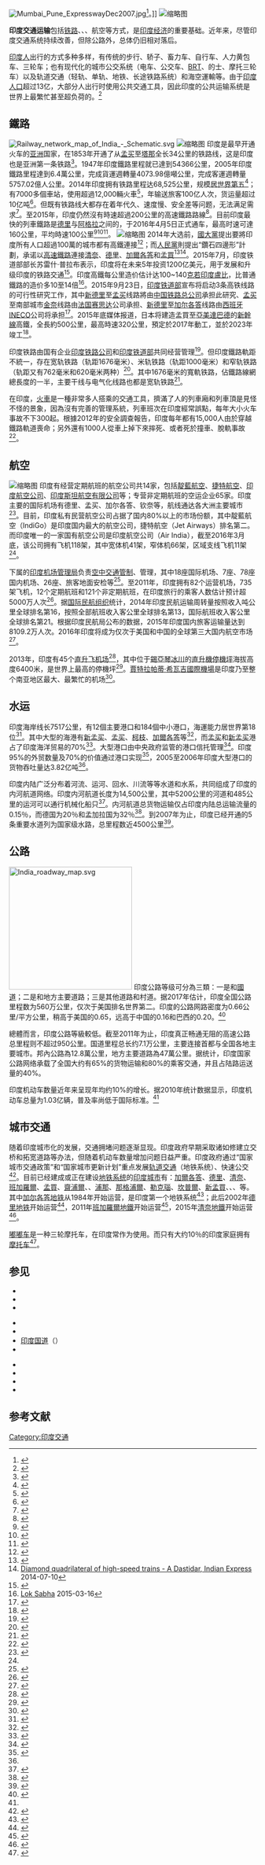 [[File:Mumbai_Pune_ExpresswayDec2007.jpg|thumb]]<ref>{{cite web |url=http://www.roadtraffic-technology.com/projects/mumbai/ |title=Mumbai-Pune Expressway, India |publisher=Road Traffic Technology |date= |accessdate=2010-08-21 |archive-date=2017-10-02 |archive-url=https://web.archive.org/web/20171002124346/http://www.roadtraffic-technology.com/projects/mumbai |dead-url=no }}</ref>。]]
[[File:India-6327_-_Working_Hard..._(2215536294).jpg|缩略图]]

'''印度交通运输'''包括[[印度鐵路運輸|铁路]]、{{le|印度公路网|Indian road network|公路}}、{{le|印度水路網|Inland waterways of India|水路}}、航空等方式，是[[印度经济|印度经济]]的重要基础。近年来，尽管印度交通系统持续改善，但除公路外，总体仍旧相对落后。

[[印度人|印度人]]出行的方式多种多样，有传统的步行、轿子、畜力车、自行车、人力黄包车、三轮车；也有现代化的城市公交系统（电车、公交车、[[巴士快速交通系统|BRT]]、的士、摩托三轮车）以及轨道交通（轻轨、单轨、地铁、长途铁路系统）和海空運輸等。由于[[印度人口|印度人口]]超过13亿，大部分人出行时使用公共交通工具，因此印度的公共运输系统是世界上最繁忙甚至超负荷的。<ref name=abc>{{cite web|title=印度国内国际交通发展总体概况|url=http://www.yinduabc.com/transport/6709.htm|website=印度之窗|accessdate=2016-11-17|date=2013-07-30|archive-date=2018-01-19|archive-url=https://web.archive.org/web/20180119233843/http://www.yinduabc.com/transport/6709.htm|dead-url=yes}}</ref>

==鐵路==
{{main|印度鐵路運輸|印度高速鐵路|印度山地铁路}}
[[File:Railway_network_map_of_India_-_Schematic.svg|thumb]]
[[File:Indian_Railway_-_Sleeper_Class._-_panoramio.jpg|缩略图]]
印度是最早开通火车的[[亚洲|亚洲]]国家，在1853年开通了从[[孟买|孟买]]至[[塔那|塔那]]全长34公里的铁路线，这是印度也是亚洲第一条铁路<ref>{{cite web|title=An Introduction to the Indian Railways|url=http://www.knowindia.net/rail.html|website=knowindia|accessdate=2016-11-22|date=2016-11-05|archive-date=2020-07-18|archive-url=https://web.archive.org/web/20200718230625/http://www.knowindia.net/rail.html|dead-url=no}}</ref>。1947年印度鐵路里程就已達到54366公里，2005年印度鐵路里程達到6.4萬公里，完成貨運週轉量4073.98億噸公里，完成客運週轉量5757.02億人公里。2014年印度拥有铁路里程达68,525公里，规模[[國家鐵路里程列表|居世界第五]]<ref>{{cite web|url=https://www.cia.gov/library/publications/resources/the-world-factbook/rankorder/2121rank.html#ch|title=Railways compares the total route length of the railway network and of its component parts|publisher=美國中情局|date=2014-12-16|accessdate=2016-06-19|archive-date=2016-05-17|archive-url=https://web.archive.org/web/20160517235332/https://www.cia.gov/library/publications/resources/the-world-factbook/rankorder/2121rank.html#ch|dead-url=no}}</ref>；有7000多個車站，使用超過12,000輛火車<ref>{{cite web|author1=Stella Peng|title=印度鐵路慘不忍睹的現狀|url=https://zht.globalvoices.org/2016/02/26/19423/|website=globalvoices|accessdate=2016-11-22|date=2016-02-26|archive-date=2016-11-23|archive-url=https://web.archive.org/web/20161123053016/https://zht.globalvoices.org/2016/02/26/19423/|dead-url=no}}</ref>，年输送旅客100亿人次，货运量超过10亿吨<ref>{{cite web | language = zh-cn | publisher = 人民网 | title = 印度　铁路期待现代化（国外铁路运输面面观（完）） | url = http://house.people.com.cn/GB/7603721.html | date = 2008-08-04 | accessdate = 2012-01-06 | archive-date = 2014-02-03 | archive-url = https://web.archive.org/web/20140203103942/http://house.people.com.cn/GB/7603721.html | dead-url = no }}</ref>。但既有铁路线大都存在着年代久、速度慢、安全差等问题，无法满足需求<ref>{{cite web|title=2015年印度铁路展获得国际铁路界的高度关注|url=http://ad-expo.minmetals.com/cjz/cjzzhkx/201505/t20150507_70955.html|website=五矿国际广告展览有限公司|accessdate=2016-11-22|archive-url=https://web.archive.org/web/20161122224604/http://ad-expo.minmetals.com/cjz/cjzzhkx/201505/t20150507_70955.html|archive-date=2016-11-22|dead-url=yes}}</ref>。至2015年，印度仍然沒有時速超過200公里的高速鐵路路線<ref>{{Cite web |url=https://zh.scribd.com/document/242027600/20140901-high-speed-lines-in-the-world-pdf |title=HIGH SPEED LINES IN THE WORLD |access-date=2016-11-17 |archive-date=2019-06-03 |archive-url=https://web.archive.org/web/20190603191438/https://zh.scribd.com/document/242027600/20140901-high-speed-lines-in-the-world-pdf |dead-url=no }}</ref>。目前印度最快的列車鐵路是[[德里|德里]]与[[阿格拉|阿格拉]]之间的{{le |Gatimaan Express|Gatimaan Express}}，于2016年4月5日正式通车，最高时速可達160公里，平均時速100公里<ref>{{cite news|url=http://www.thehindu.com/news/cities/Delhi/delhiagra-semihigh-speed-train-to-be-named-gatimaan-express/article6493500.ece|title=Train to be named Gatimaan Express|newspaper=[[The_Hindu|The Hindu]]|access-date=2016-04-05|archive-date=2014-12-01|archive-url=https://web.archive.org/web/20141201183222/http://www.thehindu.com/news/cities/Delhi/delhiagra-semihigh-speed-train-to-be-named-gatimaan-express/article6493500.ece|dead-url=no}}</ref><ref>{{cite news|url=http://zeenews.india.com/news/delhi/delhi-agra-semi-high-speed-train-to-be-named-gatimaan-express_1483356.html|title=Delhi-Agra semi-high speed train to be named Gatimaan Express|work=[[Zee_News|Zee News]]|access-date=2016-04-05|archive-date=2014-11-29|archive-url=https://web.archive.org/web/20141129070804/http://zeenews.india.com/news/delhi/delhi-agra-semi-high-speed-train-to-be-named-gatimaan-express_1483356.html|dead-url=no}}</ref><ref>{{cite news|url=http://indianexpress.com/article/india/india-news-india/delhi-to-agra-in-100-minutes-indias-semi-bullet-train-hits-tracks-next-week/|title=Delhi To Agra In 100 Minutes: Gatimaan Express hits tracks next week|newspaper=[[Indian_Express|Indian Express]]|access-date=2016-04-05|archive-date=2016-04-02|archive-url=https://web.archive.org/web/20160402101843/http://indianexpress.com/article/india/india-news-india/delhi-to-agra-in-100-minutes-indias-semi-bullet-train-hits-tracks-next-week/|dead-url=no}}</ref>。
[[File:082_Overcrowded_Bus_(9239407552).jpg|缩略图]]
2014年大选前，[[國大黨|國大黨]]提出要將印度所有人口超過100萬的城市都有高鐵連接<ref>{{cite web|title=your voice our pledge|url=http://inc.in/images/pages/English%20Manifesto%20for%20Web.pdf|website=Indian National Congress|accessdate=2016-11-17|date=2014|deadurl=yes|archiveurl=https://web.archive.org/web/20170215013505/http://inc.in/images/pages/English%20Manifesto%20for%20Web.pdf|archivedate=2017-02-15}}</ref>；而[[印度人民黨|人民黨]]則提出“鑽石四邊形”計劃，承诺以[[高速鐵路|高速鐵路]]連接[[清奈|清奈]]、[[德里|德里]]、[[加爾各答|加爾各答]]和[[孟買|孟買]]<ref>{{Cite web |url=http://www.bjp.org/images/pdf_2014/full_manifesto_english_07.04.2014.pdf |title=BJP Manifesto 2014 |accessdate=2016-11-17 |archive-date=2017-07-04 |archive-url=https://web.archive.org/web/20170704041114/http://www.bjp.org/images/pdf_2014/full_manifesto_english_07.04.2014.pdf |dead-url=no }}</ref><ref>[http://indianexpress.com/article/india/india-others/diamond-quadrilateral-of-high-speed-trains/ Diamond quadrilateral of high-speed trains - A Dastidar, Indian Express] {{Wayback|url=http://indianexpress.com/article/india/india-others/diamond-quadrilateral-of-high-speed-trains/ |date=20170813222712 }}2014-07-10</ref>。2015年7月，印度铁道部部长苏雷什·普拉布表示，印度将在未来5年投资1200亿美元，用于发展和升级印度的铁路交通<ref>{{cite web|author1=夏妍|title=印度铁路宣布升级改造|url=http://paper.people.com.cn/gjjrb/html/2015-07/13/content_1586382.htm|website=人民网|publisher=《国际金融报》第27版|accessdate=2016-11-22|date=2015年7月13日|archive-date=2016-11-23|archive-url=https://web.archive.org/web/20161123052857/http://paper.people.com.cn/gjjrb/html/2015-07/13/content_1586382.htm|dead-url=yes}}</ref>。印度高鐵每公里造价估计达100~140[[克若|克若]][[印度盧比|印度盧比]]，比普通鐵路的造价多10至14倍<ref>[http://www.thehindu.com/news/national/laying-high-speed-train-corridor-to-cost-rs-80000-crore/article6999196.ece?widget-art=four-rel Lok Sabha] {{Wayback|url=http://www.thehindu.com/news/national/laying-high-speed-train-corridor-to-cost-rs-80000-crore/article6999196.ece?widget-art=four-rel |date=20160127030619 }}2015-03-16</ref>。2015年9月23日，[[印度|印度]][[铁道部|铁道部]]宣布将启动3条高铁线路的可行性研究工作，其中[[新德里|新德里]]至[[孟买|孟买]]线路將由[[中国铁路总公司|中国铁路总公司]]承担此研究、[[孟买|孟买]]至南部城市[[金奈|金奈]]线路由[[法国|法国]][[赛思达|赛思达]]公司承担、[[新德里|新德里]]至[[加尔各答|加尔各答]]线路由[[西班牙|西班牙]]INECO公司将承担<ref>{{Cite web|url=http://world.people.com.cn/n/2015/0925/c157278-27635520.html|title=中日再竞争印度高铁建设|accessdate=2016-11-22|author=|date=2015年9月25日|publisher=人民网|archive-date=2016-03-04|archive-url=https://web.archive.org/web/20160304075143/http://world.people.com.cn/n/2015/0925/c157278-27635520.html|dead-url=no}}</ref>。2015年底媒体报道，日本将建造孟買至[[亞美達巴德|亞美達巴德]]的[[新幹線|新幹線]]高鐵，全長約500公里，最高時速320公里，預定於2017年動工，並於2023年竣工<ref>{{Cite web |url=http://nextplus.nextmedia.com/news/%E6%99%82%E4%BA%8B%E8%A6%81%E8%81%9E/20151209/313265 |title=日本擊敗中國 奪印度高鐵工程 |accessdate=2016-11-17 |archive-date=2018-01-10 |archive-url=https://web.archive.org/web/20180110063635/http://nextplus.nextmedia.com/news/%E6%99%82%E4%BA%8B%E8%A6%81%E8%81%9E/20151209/313265 |dead-url=no }}</ref>。

印度铁路由国有企业[[印度铁路公司|印度铁路公司]]和[[印度铁道部|印度铁道部]]共同经营管理<ref>{{cite web|author1=MANU JOSEPH|title=私有化无望，印度铁路改革停滞不前|url=http://cn.nytimes.com/world/20150625/c25letter/|website=纽约时报中文网|accessdate=2016-11-22|date=2015年6月25日|archive-date=2019-10-06|archive-url=https://web.archive.org/web/20191006110301/https://cn.nytimes.com/world/20150625/c25letter/|dead-url=no}}</ref>。但印度鐵路軌距不統一，存在宽轨铁路（轨距1676毫米）、米轨铁路（轨距1000毫米）和窄轨铁路（轨距又有762毫米和620毫米两种）<ref>{{cite web|title=印度铁路|url=http://www.nra.gov.cn/fwyd/zlzx/jwtlxx/jytddt/201309/t20130917_2588.htm|website=国家铁路局|publisher=中国铁道科学研究院科学技术信息研究所|accessdate=2016-11-22|date=2013-09-17|deadurl=yes|archiveurl=https://web.archive.org/web/20160722190954/http://www.nra.gov.cn/fwyd/zlzx/jwtlxx/jytddt/201309/t20130917_2588.htm|archivedate=2016-07-22}}</ref>。其中1676毫米的寬軌铁路，佔鐵路線網總長度的一半，主要干线与电气化线路也都是宽轨铁路<ref>{{cite web |title=Salient Features of Indian Railways |url=http://www.indianrail.gov.in/abir.html |accessdate=2007-05-12 |publisher=Indian Railways |archiveurl=https://web.archive.org/web/20070430005127/http://www.indianrail.gov.in/abir.html |archivedate=2007-04-30 |deadurl=yes }}</ref>。

在印度，[[火車|火車]]是一種非常多人搭乘的交通工具，擠滿了人的列車廂和列車頂是見怪不怪的景象，因為沒有完善的管理系統，列車班次在印度經常誤點，每年大小火车事故不下300起。根據2012年的安全調查報告，印度每年都有15,000人由於穿越鐵路軌道喪命；另外還有1000人從車上掉下來摔死、或者死於撞車、脫軌事故<ref>{{cite web|author1=阿努•安南德|title=記者來鴻：鐵路改革—印度要啃「硬骨頭」|url=http://www.bbc.com/zhongwen/trad/fooc/2015/03/150316_fooc_india_railway_reform|website=BBC中文网|accessdate=2016-11-22|date=2015年3月16日|archive-date=2019-06-19|archive-url=https://web.archive.org/web/20190619212225/https://www.bbc.com/zhongwen/trad/fooc/2015/03/150316_fooc_india_railway_reform|dead-url=no}}</ref>。

==航空==
[[File:Airports_and_seaports_map.png|缩略图]]
印度有经营定期航班的航空公司共14家，包括[[靛藍航空|靛藍航空]]、[[捷特航空|捷特航空]]、[[印度航空公司|印度航空公司]]、[[印度斯坦航空有限公司|印度斯坦航空有限公司]]等；专营非定期航班的空运企业65家。印度主要的国际机场有德里、孟买、加尔各答、钦奈等，航线通达各大洲主要城市<ref>{{Cite web |url=http://www.vacationsindia.tw/about-india/getting-there.html |title=印度交通 |access-date=2016-11-22 |archive-date=2019-12-29 |archive-url=https://web.archive.org/web/20191229112436/http://www.vacationsindia.tw/about-india/getting-there.html |dead-url=no }}</ref>。目前，印度私有民营航空公司占据了国内80%以上的市场份额，其中靛藍航空（IndiGo）是印度国内最大的航空公司，捷特航空（Jet Airways）排名第二。而印度唯一的一家国有航空公司是印度航空公司（Air India），截至2016年3月底，该公司拥有飞机118架，其中宽体机41架，窄体机66架，区域支线飞机11架<ref name=zhao/>。

{{tsl|en|Ministry of Civil Aviation (India)|印度民航部}}下属的[[印度机场管理局|印度机场管理局]]负责[[空中交通管制|空中交通管制]]、管理{{le|印度機場列表|List of airports in India|125座机场}}，其中18座国际机场、7座{{tsl|en|Customs Airport|海关机场}}、78座国内机场、26座{{tsl|en|Civil enclave|军民合用机场}}、旅客地面安检等<ref>{{cite web|title=ORGANIZATION|url=http://www.aai.aero/public_notices/aaisite_test/orign.jsp|website=AIRPORTS AUTHORITY OF INDIA|accessdate=2016-11-22|date=2016-08-09|deadurl=yes|archiveurl=https://web.archive.org/web/20161120005409/http://www.aai.aero/public_notices/aaisite_test/orign.jsp|archivedate=2016-11-20}}</ref>。至2011年，印度拥有82个运营机场，735架飞机，12个定期航班和121个非定期航班，在印度旅行的乘客人数估计预计超5000万人次<ref>{{cite web|title=100 Years of Civil Aviation in India - Milestones|url=http://pib.nic.in/newsite/efeatures.aspx?relid=69345|website=Press Information Bureau|accessdate=2016-11-17|date=2011-01-25|archive-date=2017-07-07|archive-url=https://web.archive.org/web/20170707095705/http://pib.nic.in/newsite/efeatures.aspx?relid=69345|dead-url=no}}</ref>。据[[国际民航组织|国际民航组织]]统计，2014年印度民航运输周转量按照收入吨公里全球排名第16，按照全部航班收入客公里全球排名第13，国际航班收入客公里全球排名第21。根据印度民航局公布的数据，2015年印度国内旅客运输量达到8109.2万人次。2016年印度将成为仅次于美国和中国的全球第三大国内航空市场<ref name=zhao>{{cite web|author1=赵巍|title=印度：全球最惊艳的航空运输市场|url=http://www.ce.cn/aero/201607/04/t20160704_13394704.shtml|website=中国经济网|accessdate=2016-11-22|date=2016年7月4日|archive-date=2016-11-22|archive-url=https://web.archive.org/web/20161122222850/http://www.ce.cn/aero/201607/04/t20160704_13394704.shtml|dead-url=no}}</ref>。

2013年，印度有45个[[直升飞机场|直升飞机场]]<ref name="refciafactbook">{{cite web|url=https://www.cia.gov/library/publications/the-world-factbook/geos/in.html|title=CIA —The World Factbook -- India|year=2008|publisher=[[Central_Intelligence_Agency|Central Intelligence Agency]]|accessdate=2009-04-10|archive-date=2008-06-11|archive-url=https://web.archive.org/web/20080611033144/https://www.cia.gov/library/publications/the-world-factbook/geos/in.html|dead-url=no}}</ref>，其中位于[[錫亞琴冰川|錫亞琴冰川]]的[[直升機停機坪|直升機停機坪]]海拔高度6400米，是世界上最高的停機坪<ref name="helipad">{{cite news|url=http://edition.cnn.com/2002/WORLD/asiapcf/south/05/20/siachen.kashmir/|title=Siachen: The world's highest cold war|author=Nick Easen CNN Hong Kong|date=2003-09-17|publisher=CNN|accessdate=2009-03-30|archive-date=2016-08-23|archive-url=https://web.archive.org/web/20160823055149/http://edition.cnn.com/2002/WORLD/asiapcf/south/05/20/siachen.kashmir/|dead-url=no}}</ref>。[[賈特拉帕蒂·希瓦吉國際機場|賈特拉帕蒂·希瓦吉國際機場]]是印度乃至整个南亚地区最大、最繁忙的机场<ref name="pawanhans">{{cite web |url=http://india.gov.in/sectors/transport/civil_aviation.php |title=Civil Aviation |publisher=Government of India Portal |accessdate=2009-06-03 |archiveurl=https://web.archive.org/web/20090508111216/http://www.india.gov.in/sectors/transport/civil_aviation.php |archivedate=2009-05-08 |deadurl=no }}</ref>。

==水运==
印度海岸线长7517公里，有12個主要港口和184個中小港口，海運能力居世界第18位<ref name="manorama">{{cite book| title = Manorama Yearbook 2006 (India - The Country)  | publisher = Malayala Manorama | year = 2006 | page = 515 | issn = 0542-5778}}</ref>。其中大型的海港有[[新孟买|新孟买]]、[[孟买|孟买]]、[[柯枝|柯枝]]、[[加爾各答|加爾各答]]等<ref name=9manorama606>{{cite book | title = Manorama Yearbook 2009 | editor1-last = Mathew | editor1-first = K. M. | publisher = Malayala Manorama | page = 606 | chapter = India: Transportation | isbn = 81-89004-12-3 }}</ref>，而[[孟买|孟买]]和[[新孟买|新孟买]]港占了印度海洋贸易的70%<ref>{{cite web |url=http://business.rediff.com/slide-show/2010/aug/11/slide-show-1-worst-oil-spills-in-the-world.htm |title=10 worst oil spills that cost trillions in losses : Rediff.com Business |publisher=Business.rediff.com |accessdate=2010-08-16 |archive-date=2010-08-14 |archive-url=https://web.archive.org/web/20100814232747/http://business.rediff.com/slide-show/2010/aug/11/slide-show-1-worst-oil-spills-in-the-world.htm |dead-url=yes }}</ref>。大型港口由中央政府监管的港口信托管理<ref>{{cite web|url=http://www.thehindubusinessline.com/2002/07/29/stories/2002072900170900.htm|title=The Hindu Business Line : Minor ports, major trouble|publisher=|access-date=2016-11-17|archive-date=2003-01-31|archive-url=https://web.archive.org/web/20030131120416/http://www.thehindubusinessline.com/2002/07/29/stories/2002072900170900.htm|dead-url=no}}</ref>。印度95%的外贸数量及70%的价值通过港口实现<ref name="ibefports">{{cite web | url = http://www.ibef.org/download/Infra_Brochure_Spread.pdf | format = PDF | title = Discover Opportunity: Infrastructure in India | publisher = India Brand Equity Foundation (IBEF), An initiative of the Ministry of Commerce & Industry, Government of India | page = 6 | accessdate = 2009-06-01 | archive-date = 2020-10-01 | archive-url = https://web.archive.org/web/20201001080939/https://www.ibef.org/download/Infra_Brochure_Spread.pdf | dead-url = no }}</ref>，2005至2006年印度大型港口的货物吞吐量达3.82亿吨<ref name=9manorama606/>。

印度内陆广泛分布着河流、运河、回水、川流等等水道和水系，共同组成了印度的内河航道网络。印度内河航道长度为14,500公里，其中5200公里的河道和485公里的运河可以通行机械化船只<ref name="IWT">{{cite web|url=http://iwai.nic.in/index1.php?lang=1&level=0&linkid=15&lid=3|title=Inland Water Transport Policy : Introduction|publisher=Inland Waterways Authority of India|accessdate=2009-06-20|archive-date=2020-11-01|archive-url=https://web.archive.org/web/20201101061436/https://iwai.nic.in/index1.php?lang=1&level=0&linkid=15&lid=3|dead-url=yes}}</ref>。内河航道总货物运输仅占印度内陆总运输流量的0.15％，而德国为20％和孟加拉国为32％<ref name="ADBreport">{{cite web |url=http://www.adb.org/Documents/Papers/INRM-PolicyBriefs/inrm13.pdf |title=Viability of Inland Water Transport in India |author1=Narayan Rangaraj |author2=G. Raghuram |publisher=Asian Development Bank |work=INRM Policy Brief No. 13 |accessdate=2009-06-20 |deadurl=yes |archiveurl=https://web.archive.org/web/20120111035631/http://www.adb.org/Documents/Papers/INRM-PolicyBriefs/inrm13.pdf |archivedate=2012-01-11 }}</ref>。到2007年为止，印度已经开通的5条重要水道列为国家级水路，总里程数近4500公里<ref name="expressnw">{{cite web | url = http://www.indianexpress.com/news/house-committee-nod-for-two-more-national-waterways/210979/ | title = House committee nod for two more national waterways | publisher = Indian Express | date = 2007-08-18 | accessdate = 2009-05-10 | archive-date = 2009-03-26 | archive-url = https://web.archive.org/web/20090326041408/http://www.indianexpress.com/news/house-committee-nod-for-two-more-national-waterways/210979/ | dead-url = no }}</ref>。

==公路==
[[File:India_roadway_map.svg|250px]]
印度公路等级可分為三類：一是{{le|印度高速公路|Expressways in India|高速公路}}和[[印度国道|國道]]；二是{{le|印度邦道|State highways in India|邦道}}和地方主要道路；三是其他道路和村道。据2017年估计，印度全国公路里程数为560万公里，仅次于美国排名世界第二。印度的公路网路密度为0.66公里/平方公里，稍高于美国的0.65，远高于中国的0.16和巴西的0.20。<ref name=mofcom>{{cite web|title=印度物流產業概況|url=http://ccn.mofcom.gov.cn/spbg/show.php?id=10249&ids=|website=中华人民共和国商务部|publisher=中國駐印度經商參處|accessdate=2016-11-17|date=2010-05-03}}</ref>

總體而言，印度公路等級較低。截至2011年为止，印度真正畅通无阻的高速公路总里程则不超过950公里。国道里程总长约7.1万公里，主要连接首都与全国各地主要城市。邦內公路為12.8萬公里，地方主要道路為47萬公里。据统计，印度国家公路网络承载了全国大约有65%的货物运输和80%的乘客交通，并且占陆路运送量的40%。

印度机动车数量近年来呈现年均约10%的增长。据2010年统计数据显示，印度机动车总量为1.03亿辆，普及率尚低于国际标准。<ref name=abc/>

==城市交通==
随着印度城市化的发展，交通拥堵问题逐渐显现。印度政府早期采取诸如修建立交桥和拓宽道路等办法，但随着机动车数量增加问题日益严重。印度政府通过“国家城市交通政策”和“国家城市更新计划”重点发展[[轨道交通|轨道交通]]（地铁系统）、快速公交<ref>{{cite journal|author1=O.P.Agarwal|title=印度应对城市机动化策略|journal=城市交通|date=2010年9月|volume=第8卷|issue=第5期|url=http://www.chinautc.com/zhuanti/upfile/content/20101012103924886.pdf|accessdate=2016-11-17|archive-date=2016-11-18|archive-url=https://web.archive.org/web/20161118035612/http://www.chinautc.com/zhuanti/upfile/content/20101012103924886.pdf|dead-url=yes}}</ref>。目前已经建成或正在建设[[地铁系统|地铁系统]]的[[印度最多人口的城市列表|印度城市]]有：[[加爾各答地鐵|加爾各答]]、[[德里地鐵|德里]]、[[清奈地鐵|清奈]]、[[班加羅爾地鐵|班加羅爾]]、[[孟買地鐵|孟買]]、[[齋浦爾地鐵|齋浦爾]]、{{le|海德拉巴地鐵|Hyderabad Metro Rail|海德拉巴}}、[[浦那地鐵|浦那]]、[[那格浦爾地鐵|那格浦爾]]、[[勒克瑙地鐵|勒克瑙]]、[[坎普爾地鐵|坎普爾]]、[[新孟買地鐵|新孟買]]、{{le|柯枝地鐵|Kochi Metro|柯枝}}、{{le|巴特那地鐵|Patna Metro|巴特那}}、{{le|印多爾地鐵|Indore Metro|印多爾}}等。其中[[加尔各答地铁|加尔各答地铁]]从1984年开始运营，是印度第一个地铁系统<ref name="KOLKATA METRO – THE 1ST METRO SYSTEM IN INDIA">{{cite web | url=http://kmrc.in/overview.php | title=KOLKATA METRO – THE 1ST METRO SYSTEM IN INDIA | accessdate=2013-04-06 | archive-date=2013-09-19 | archive-url=https://web.archive.org/web/20130919233100/http://kmrc.in/overview.php | dead-url=no }}</ref>；此后2002年[[德里地铁|德里地铁]]开始运营<ref name="Ridership">{{cite web|url=http://www.delhimetrorail.com/press_reldetails.aspx?id=FzMnclfd2o1oMlld|title=Delhi metro's total ridership since 2002 crosses the total population of India|work=Press Release|publisher=Delhi Metro Rail Corporation|date=2010-08-23|accessdate=2010-08-27|archive-date=2020-08-13|archive-url=https://web.archive.org/web/20200813150819/http://www.delhimetrorail.com/press_reldetails.aspx?id=FzMnclfd2o1oMlld|dead-url=no}}</ref>，2011年[[班加羅爾地鐵|班加羅爾地鐵]]开始运营<ref name="Metro_Network">{{cite web |url=http://www.bmrc.co.in/English/index.html |title=Namma Metro: Metro Network |publisher=Bangalore Metro Rail Corporation Limited |date= |accessdate=2015-06-05 |deadurl=yes |archiveurl=https://web.archive.org/web/20150813004421/http://www.bmrc.co.in/English/index.html |archivedate=2015-08-13 }}</ref>，2015年[[清奈地鐵|清奈地鐵]]开始运营<ref>{{cite news|url=http://economictimes.indiatimes.com/slideshows/infrastructure/chennais-koyambedu-alandur-metro-closer-to-opening/slideshow/46846177.cms?intenttarget=no|title=Chennai's Koyambedu-Alandur metro closer to opening|newspaper=[[The_Economic_Times|The Economic Times]]|accessdate=2016-11-25|archive-date=2019-07-17|archive-url=https://web.archive.org/web/20190717115207/https://economictimes.indiatimes.com/slideshows/infrastructure/chennais-koyambedu-alandur-metro-closer-to-opening/slideshow/46846177.cms?intenttarget=no|dead-url=no}}</ref>。

[[嘟嘟车|嘟嘟车]]是一种三轮摩托车，在印度常作为{{le|印度出租车|Taxis in India|出租车}}使用。而只有大约10％的印度家庭拥有[[摩托车|摩托车]]<ref>{{cite web|title=印度嘟嘟车|url=http://www.indiancn.com/life/traffic/8212.html|website=印度中文网|accessdate=2016-11-21|date=2012-11-30|archive-url=https://web.archive.org/web/20161121233254/http://www.indiancn.com/life/traffic/8212.html|archive-date=2016-11-21|dead-url=yes}}</ref>。

==参见==
{{col-begin|width=400px}}
{{col-break|}}
*{{le|印度机场列表|List of airports in India}}
*{{le|印度水路交通|Inland waterways of India}}
*{{le|印度港口|Ports in India}}
{{col-break|}}
*{{le|印度公路网|Indian road network}}
*{{le|印度高速公路|Expressways in India}}
*[[印度国道|印度国道]]（{{le|印度国道列表|List of National Highways in India by highway number|列表}}）
*{{le|印度邦道|State highways in India}}
{{col-break|}}
*{{le|印度区间铁路|Suburban rail in India}}
*{{le|印度捷运|Rapid transit in India}}
*{{le|印度有轨电车|Tram transport in India}}
*{{le|印度出租车|Taxis in India}}
{{col-end}}

==参考文献==
{{reflist|2}}
{{commons category|transport in India}}

{{亚洲题目|交通}}
[[Category:印度交通|Category:印度交通]]